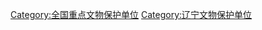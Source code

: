 {{catmore|辽宁全国重点文物保护单位列表}}

[[Category:全国重点文物保护单位|Category:全国重点文物保护单位]]
[[Category:辽宁文物保护单位|Category:辽宁文物保护单位]]